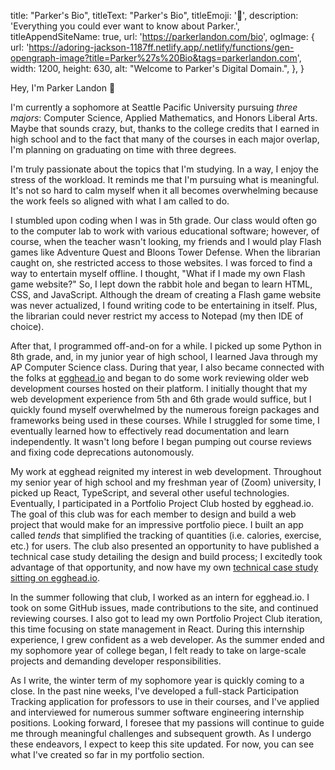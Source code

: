 
  title: "Parker's Bio",
  titleText: "Parker's Bio",
  titleEmoji: '👑',
  description: 'Everything you could ever want to know about Parker.',
  titleAppendSiteName: true,
  url: 'https://parkerlandon.com/bio',
  ogImage: {
    url:
      'https://adoring-jackson-1187ff.netlify.app/.netlify/functions/gen-opengraph-image?title=Parker%27s%20Bio&tags=parkerlandon.com',
    width: 1200,
    height: 630,
    alt: "Welcome to Parker's Digital Domain.",
  },
}

Hey, I'm Parker Landon 👋

I'm currently a sophomore at Seattle Pacific University pursuing _three majors_: Computer Science, Applied Mathematics, and Honors Liberal Arts. Maybe that sounds crazy, but, thanks to the college credits that I earned in high school and to the fact that many of the courses in each major overlap, I'm planning on graduating on time with three degrees.

I'm truly passionate about the topics that I'm studying. In a way, I enjoy the stress of the workload. It reminds me that I'm pursuing what is meaningful. It's not so hard to calm myself when it all becomes overwhelming because the work feels so aligned with what I am called to do.

I stumbled upon coding when I was in 5th grade. Our class would often go to the computer lab to work with various educational software; however, of course, when the teacher wasn't looking, my friends and I would play Flash games like Adventure Quest and Bloons Tower Defense. When the librarian caught on, she restricted access to those websites. I was forced to find a way to entertain myself offline. I thought, "What if I made my own Flash game website?" So, I lept down the rabbit hole and began to learn HTML, CSS, and JavaScript. Although the dream of creating a Flash game website was never actualized, I found writing code to be entertaining in itself. Plus, the librarian could never restrict my access to Notepad (my then IDE of choice).

After that, I programmed off-and-on for a while. I picked up some Python in 8th grade, and, in my junior year of high school, I learned Java through my AP Computer Science class. During that year, I also became connected with the folks at <a href="https://egghead.io" target="_blank">egghead.io</a> and began to do some work reviewing older web development courses hosted on their platform. I initially thought that my web development experience from 5th and 6th grade would suffice, but I quickly found myself overwhelmed by the numerous foreign packages and frameworks being used in these courses. While I struggled for some time, I eventually learned how to effectively read documentation and learn independently. It wasn't long before I began pumping out course reviews and fixing code deprecations autonomously.

My work at egghead reignited my interest in web development. Throughout my senior year of high school and my freshman year of (Zoom) university, I picked up React, TypeScript, and several other useful technologies. Eventually, I participated in a Portfolio Project Club hosted by egghead.io. The goal of this club was for each member to design and build a web project that would make for an impressive portfolio piece. I built an app called _tends_ that simplified the tracking of quantities (i.e. calories, exercise, etc.) for users. The club also presented an opportunity to have published a technical case study detailing the design and build process; I excitedly took advantage of that opportunity, and now have my own <a href="https://egghead.io" target="_blank">technical case study sitting on egghead.io</a>.

In the summer following that club, I worked as an intern for egghead.io. I took on some GitHub issues, made contributions to the site, and continued reviewing courses. I also got to lead my own Portfolio Project Club iteration, this time focusing on state management in React. During this internship experience, I grew confident as a web developer. As the summer ended and my sophomore year of college began, I felt ready to take on large-scale projects and demanding developer responsibilities.

As I write, the winter term of my sophomore year is quickly coming to a close. In the past nine weeks, I've developed a full-stack Participation Tracking application for professors to use in their courses, and I've applied and interviewed for numerous summer software engineering internship positions. Looking forward, I foresee that my passions will continue to guide me through meaningful challenges and subsequent growth. As I undergo these endeavors, I expect to keep this site updated. For now, you can see what I've created so far in my <Link href="/portfolio">portfolio section</Link>.

